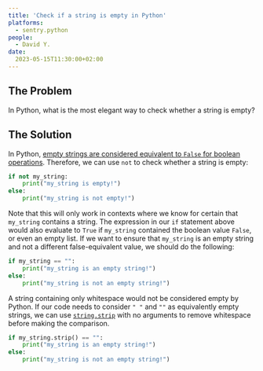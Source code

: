 ```yaml
---
title: 'Check if a string is empty in Python'
platforms: 
  - sentry.python
people: 
  - David Y.
date: 
  2023-05-15T11:30:00+02:00
---
```


## The Problem

In Python, what is the most elegant way to check whether a string is empty?

## The Solution

In Python, [empty strings are considered equivalent to `False` for boolean operations](https://docs.python.org/3/library/stdtypes.html#truth-value-testing). Therefore, we can use `not` to check whether a string is empty:

```python
if not my_string:
    print("my_string is empty!")
else:
    print("my_string is not empty!")
```

Note that this will only work in contexts where we know for certain that `my_string` contains a string. The expression in our `if` statement above would also evaluate to `True` if `my_string` contained the boolean value `False`, or even an empty list. If we want to ensure that `my_string` is an empty string and not a different false-equivalent value, we should do the following:

```python
if my_string == "":
    print("my_string is an empty string!")
else:
    print("my_string is not an empty string!")
```

A string containing only whitespace would not be considered empty by Python. If our code needs to consider `" "` and `""` as equivalently empty strings, we can use [`string.strip`](https://docs.python.org/3/library/stdtypes.html#str.strip) with no arguments to remove whitespace before making the comparison.

```python
if my_string.strip() == "":
    print("my_string is an empty string!")
else:
    print("my_string is not an empty string!")
```
